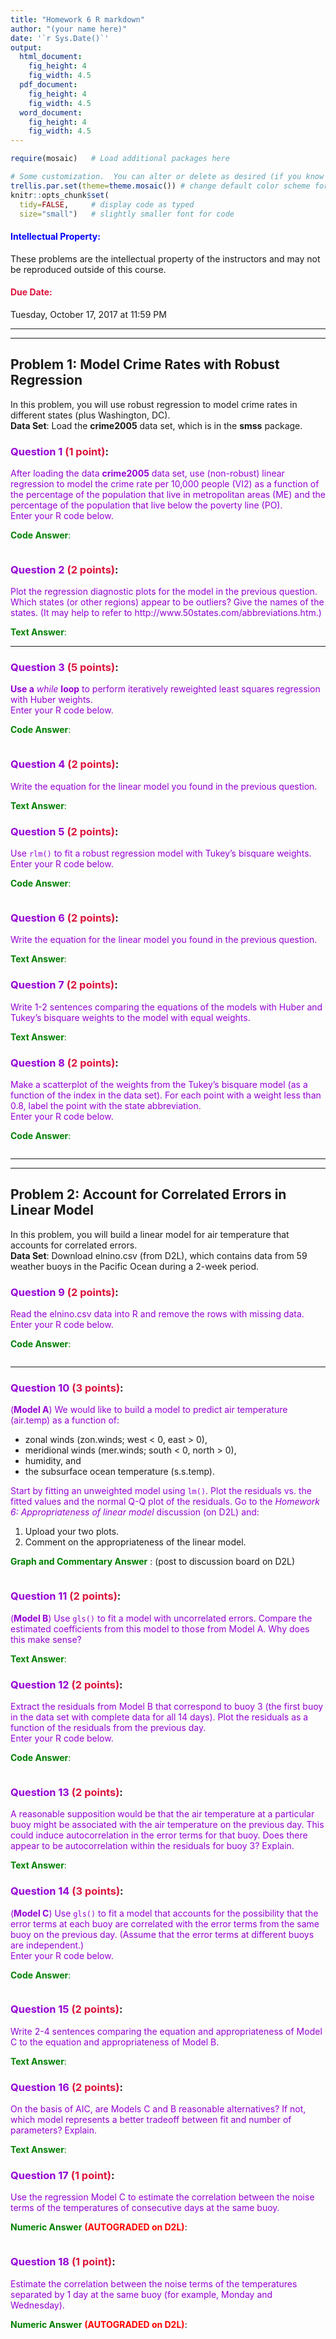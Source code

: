 ```yaml
---
title: "Homework 6 R markdown"
author: "(your name here)"
date: '`r Sys.Date()`'
output:
  html_document:
    fig_height: 4
    fig_width: 4.5
  pdf_document:
    fig_height: 4
    fig_width: 4.5
  word_document:
    fig_height: 4
    fig_width: 4.5
---
```



```r
require(mosaic)   # Load additional packages here 

# Some customization.  You can alter or delete as desired (if you know what you are doing).
trellis.par.set(theme=theme.mosaic()) # change default color scheme for lattice
knitr::opts_chunk$set(
  tidy=FALSE,     # display code as typed
  size="small")   # slightly smaller font for code
```

#### <span style="color:Blue">**Intellectual Property:**</span>  
These problems are the intellectual property of the instructors and may not be reproduced outside of this course.

#### <span style="color:Crimson">**Due Date:**</span>  
Tuesday, October 17, 2017 at 11:59 PM 

***  
***  

##########################################################################
## Problem 1: Model Crime Rates with Robust Regression
##########################################################################

In this problem, you will use robust regression to model crime rates in different states (plus Washington, DC).  
**Data Set**: Load the **crime2005** data set, which is in the **smss** package.

#####################################
### <span style="color:DarkViolet">Question 1</span> **<span style="color:Crimson">(1 point)</span>**:
#####################################

<span style="color:DarkViolet">After loading the data **crime2005** data set, use (non-robust) linear regression to model the crime rate per 10,000 people (VI2) as a function of the percentage of the population that live in metropolitan areas (ME) and the percentage of the population that live below the poverty line (PO).  
Enter your R code below.</span>  

<span style="color:green">**Code Answer**: </span>
```r
```



#####################################
### <span style="color:DarkViolet">Question 2</span> **<span style="color:Crimson">(2 points)</span>**:
#####################################

<span style="color:DarkViolet">Plot the regression diagnostic plots for the model in the previous question. Which states (or other regions) appear to be outliers? Give the names of the states. (It may help to refer to http://www.50states.com/abbreviations.htm.)</span>  

<span style="color:green">**Text Answer**: </span>

***

#####################################
### <span style="color:DarkViolet">Question 3</span> **<span style="color:Crimson">(5 points)</span>**:
#####################################

<span style="color:DarkViolet">**Use a** *while* **loop** to perform iteratively reweighted least squares regression with Huber weights.  
Enter your R code below.</span>  

<span style="color:green">**Code Answer**: </span>
```r
```


#####################################
### <span style="color:DarkViolet">Question 4</span> **<span style="color:Crimson">(2 points)</span>**:
#####################################

<span style="color:DarkViolet">Write the equation for the linear model you found in the previous question.</span>  

<span style="color:green">**Text Answer**: </span>


#####################################
### <span style="color:DarkViolet">Question 5</span> **<span style="color:Crimson">(2 points)</span>**:
#####################################

<span style="color:DarkViolet">Use $\texttt{rlm()}$ to fit a robust regression model with Tukey’s bisquare weights.  
Enter your R code below.</span>  


<span style="color:green">**Code Answer**: </span>
```r
```


#####################################
### <span style="color:DarkViolet">Question 6</span> **<span style="color:Crimson">(2 points)</span>**:
#####################################

<span style="color:DarkViolet">Write the equation for the linear model you found in the previous question.</span>  


<span style="color:green">**Text Answer**: </span>



#####################################
### <span style="color:DarkViolet">Question 7</span> **<span style="color:Crimson">(2 points)</span>**:
#####################################

<span style="color:DarkViolet">Write 1-2 sentences comparing the equations of the models with Huber and Tukey’s bisquare weights to the model with equal weights.</span>  

<span style="color:green">**Text Answer**: </span>



#####################################
### <span style="color:DarkViolet">Question 8</span> **<span style="color:Crimson">(2 points)</span>**:
#####################################

<span style="color:DarkViolet">Make a scatterplot of the weights from the Tukey’s bisquare model (as a function of the index in the data set). For each point with a weight less than 0.8, label the point with the state abbreviation.  
Enter your R code below.</span>  


<span style="color:green">**Code Answer**: </span>
```r
```


***
***  

##########################################################################
## Problem 2: Account for Correlated Errors in Linear Model
##########################################################################

In this problem, you will build a linear model for air temperature that accounts for correlated errors.  
**Data Set**: Download elnino.csv (from D2L), which contains data from 59 weather buoys in the Pacific Ocean during a 2-week period.



#####################################
### <span style="color:DarkViolet">Question 9</span> **<span style="color:Crimson">(2 points)</span>**:
#####################################

<span style="color:DarkViolet">Read the elnino.csv data into R and remove the rows with missing data.  
Enter your R code below.</span>  


<span style="color:green">**Code Answer**: </span>
```r
```


***

#####################################
### <span style="color:DarkViolet">Question 10</span> **<span style="color:Crimson">(3 points)</span>**:
#####################################

<span style="color:DarkViolet">(**Model A**) We would like to build a model to predict air temperature (air.temp) as a function of:  </span>  


* zonal winds (zon.winds; west < 0, east > 0),  
* meridional winds (mer.winds; south < 0, north > 0),  
* humidity, and  
* the subsurface ocean temperature (s.s.temp).  

<span style="color:DarkViolet">  Start by fitting an unweighted model using $\texttt{lm()}$.  Plot the residuals vs. the fitted values and the normal Q-Q plot of the residuals.  Go to the *Homework 6: Appropriateness of linear model* discussion (on D2L) and:  

1. Upload your two plots.
2. Comment on the appropriateness of the linear model.</span>


<span style="color:green">**Graph and Commentary Answer**  </span>: 
  (post to discussion board on D2L)
```r
```


#####################################
### <span style="color:DarkViolet">Question 11</span> **<span style="color:Crimson">(2 points)</span>**:
#####################################

<span style="color:DarkViolet">(**Model B**) Use $\texttt{gls()}$ to fit a model with uncorrelated errors. Compare the estimated coefficients from this model to those from Model A.  Why does this make sense?</span>  


<span style="color:green">**Text Answer**: </span>





#####################################
### <span style="color:DarkViolet">Question 12</span> **<span style="color:Crimson">(2 points)</span>**:
#####################################

<span style="color:DarkViolet">Extract the residuals from Model B that correspond to buoy 3 (the first buoy in the data set with complete data for all 14 days). Plot the residuals as a function of the residuals from the previous day.  
Enter your R code below.</span>  


<span style="color:green">**Code Answer**: </span>
```r
```

#####################################
### <span style="color:DarkViolet">Question 13</span> **<span style="color:Crimson">(2 points)</span>**:
#####################################

<span style="color:DarkViolet">A reasonable supposition would be that the air temperature at a particular buoy might be associated with the air temperature on the previous day.  This could induce autocorrelation in the error terms for that buoy.  Does there appear to be autocorrelation within the residuals for buoy 3?  Explain.</span>  


<span style="color:green">**Text Answer**: </span>




#####################################
### <span style="color:DarkViolet">Question 14</span> **<span style="color:Crimson">(3 points)</span>**:
#####################################

<span style="color:DarkViolet">(**Model C**) Use $\texttt{gls()}$ to fit a model that accounts for the possibility that the error terms at each buoy are correlated with the error terms from the same buoy on the previous day.  (Assume that the error terms at different buoys are independent.)  
Enter your R code below.</span>  


<span style="color:green">**Code Answer**: </span>
```r
```

#####################################
### <span style="color:DarkViolet">Question 15</span> **<span style="color:Crimson">(2 points)</span>**:
#####################################

<span style="color:DarkViolet">Write 2-4 sentences comparing the equation and appropriateness of Model C to the equation and appropriateness of Model B.
</span>  

<span style="color:green">**Text Answer**: </span>





#####################################
### <span style="color:DarkViolet">Question 16</span> **<span style="color:Crimson">(2 points)</span>**:
#####################################

<span style="color:DarkViolet">On the basis of AIC, are Models C and B reasonable alternatives?  If not, which model represents a better tradeoff between fit and number of parameters?  Explain.</span>  


<span style="color:green">**Text Answer**: </span>





#####################################
### <span style="color:DarkViolet">Question 17</span> **<span style="color:Crimson">(1 point)</span>**:
#####################################

<span style="color:DarkViolet">Use the regression Model C to estimate the correlation between the noise terms of the temperatures of consecutive days at the same buoy.</span>  

<span style="color:green">**Numeric Answer**  </span> 
**<span style="color:red">(AUTOGRADED on D2L)</span>**:  
```r
```




#####################################
### <span style="color:DarkViolet">Question 18</span> **<span style="color:Crimson">(1 point)</span>**:
#####################################

<span style="color:DarkViolet">Estimate the correlation between the noise terms of the temperatures separated by 1 day at the same buoy (for example, Monday and Wednesday).</span>  

<span style="color:green">**Numeric Answer**  </span> 
**<span style="color:red">(AUTOGRADED on D2L)</span>**:  
```r
```
